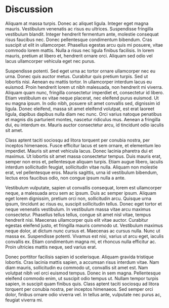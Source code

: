 # Discussion

Aliquam at massa turpis. Donec ac aliquet ligula. Integer eget magna mauris. Vestibulum venenatis ac risus eu ultrices. Suspendisse fringilla vestibulum blandit. Integer hendrerit fermentum ante, molestie consequat risus faucibus nec. Donec pellentesque condimentum bibendum. Cras suscipit ut elit in ullamcorper. Phasellus egestas arcu quis mi posuere, vitae commodo lorem mattis. Nulla a risus nec ligula finibus facilisis. In lorem mauris, pretium at libero et, hendrerit ornare orci. Aliquam sed odio vel lacus ullamcorper vehicula eget nec purus.

Suspendisse potenti. Sed eget urna ac tortor ornare ullamcorper nec eu urna. Donec quis auctor metus. Curabitur quis pretium turpis. Sed ut lobortis nisi. Aenean eu mattis tortor. In ullamcorper interdum lacus eu euismod. Proin hendrerit lorem ut nibh malesuada, non hendrerit mi viverra. Aliquam quam nunc, fringilla consectetur imperdiet et, consectetur id libero. Etiam vestibulum ex vitae neque placerat, nec eleifend purus euismod. Ut eu magna ipsum. In odio nibh, posuere sit amet convallis sed, dignissim id ligula. Donec eleifend, massa sit amet eleifend volutpat, est erat laoreet ligula, dapibus dapibus nulla diam nec nunc. Orci varius natoque penatibus et magnis dis parturient montes, nascetur ridiculus mus. Aenean a fringilla dui, eu interdum ex. Mauris auctor consectetur arcu, id tincidunt odio iaculis sit amet.

Class aptent taciti sociosqu ad litora torquent per conubia nostra, per inceptos himenaeos. Fusce efficitur lacus et sem ornare, et elementum leo imperdiet. Mauris sit amet vehicula lacus. Donec lacinia pharetra dui et maximus. Ut lobortis sit amet massa consectetur tempus. Duis mauris erat, semper non eros et, pellentesque aliquam turpis. Etiam augue libero, iaculis interdum sollicitudin feugiat, sollicitudin vitae nulla. Aliquam non molestie erat, vel pellentesque eros. Mauris sagittis, urna id vestibulum bibendum, lectus eros faucibus odio, non congue ipsum nulla a ante.

Vestibulum vulputate, sapien ut convallis consequat, lorem est ullamcorper neque, a malesuada arcu sem ac ipsum. Duis ac semper ipsum. Aliquam eget lorem dignissim, pretium orci non, sollicitudin arcu. Quisque urna ipsum, tincidunt ac risus eu, suscipit sollicitudin tellus. Donec eget tortor et neque venenatis vestibulum. In vestibulum massa vitae arcu maximus consectetur. Phasellus tellus tellus, congue sit amet nisl vitae, tempus hendrerit nisi. Maecenas ullamcorper quis elit vitae auctor. Curabitur egestas eleifend justo, et fringilla mauris commodo ut. Vestibulum maximus neque dolor, at dictum nunc cursus et. Maecenas ac cursus nulla. Nunc ut massa ex. Suspendisse potenti. Vivamus est nisi, varius ut arcu eget, iaculis convallis ex. Etiam condimentum magna mi, et rhoncus nulla efficitur ac. Proin ultricies mattis neque, sed varius erat.

Donec porttitor facilisis sapien id scelerisque. Aliquam gravida tristique lobortis. Cras lacinia mattis sapien, a accumsan risus interdum vitae. Nam diam mauris, sollicitudin eu commodo ut, convallis sit amet est. Nam volutpat nibh vel orci euismod tempus. Donec in sem magna. Pellentesque eleifend commodo enim, ut suscipit odio tempus ut. Nullam tempor turpis sapien, in suscipit quam finibus quis. Class aptent taciti sociosqu ad litora torquent per conubia nostra, per inceptos himenaeos. Sed semper orci dolor, finibus ornare odio viverra vel. In tellus ante, vulputate nec purus ac, feugiat viverra mi.
